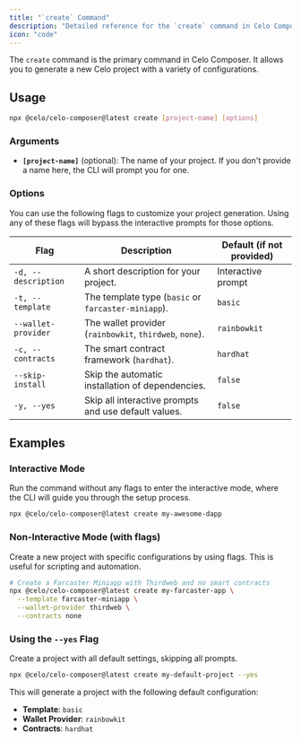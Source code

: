 ```yaml
---
title: "`create` Command"
description: "Detailed reference for the `create` command in Celo Composer."
icon: "code"
---
```


The `create` command is the primary command in Celo Composer. It allows you to generate a new Celo project with a variety of configurations.

## Usage

```bash
npx @celo/celo-composer@latest create [project-name] [options]
```

### Arguments

- **`[project-name]`** (optional): The name of your project. If you don't provide a name here, the CLI will prompt you for one.

### Options

You can use the following flags to customize your project generation. Using any of these flags will bypass the interactive prompts for those options.

| Flag                | Description                                             | Default (if not provided) |
| ------------------- | ------------------------------------------------------- | ------------------------- |
| `-d, --description` | A short description for your project.                   | Interactive prompt        |
| `-t, --template`    | The template type (`basic` or `farcaster-miniapp`).     | `basic`                   |
| `--wallet-provider` | The wallet provider (`rainbowkit`, `thirdweb`, `none`). | `rainbowkit`              |
| `-c, --contracts`   | The smart contract framework (`hardhat`).               | `hardhat`                 |
| `--skip-install`    | Skip the automatic installation of dependencies.        | `false`                   |
| `-y, --yes`         | Skip all interactive prompts and use default values.    | `false`                   |

## Examples

### Interactive Mode

Run the command without any flags to enter the interactive mode, where the CLI will guide you through the setup process.

```bash
npx @celo/celo-composer@latest create my-awesome-dapp
```

### Non-Interactive Mode (with flags)

Create a new project with specific configurations by using flags. This is useful for scripting and automation.

```bash
# Create a Farcaster Miniapp with Thirdweb and no smart contracts
npx @celo/celo-composer@latest create my-farcaster-app \
  --template farcaster-miniapp \
  --wallet-provider thirdweb \
  --contracts none
```

### Using the `--yes` Flag

Create a project with all default settings, skipping all prompts.

```bash
npx @celo/celo-composer@latest create my-default-project --yes
```

This will generate a project with the following default configuration:

- **Template**: `basic`
- **Wallet Provider**: `rainbowkit`
- **Contracts**: `hardhat`
